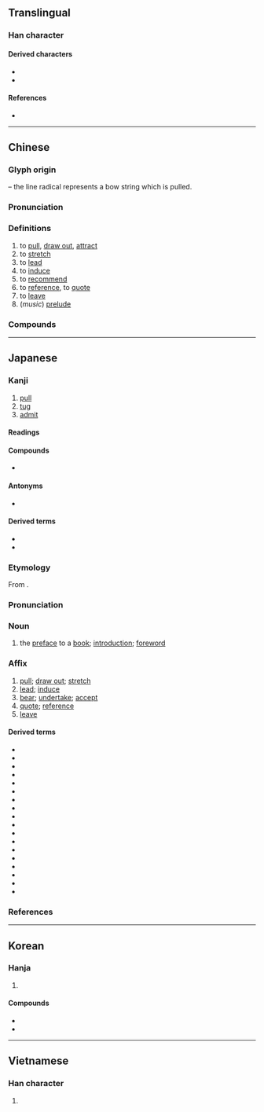 {{character info}}
==Translingual==
{{stroke order|strokes=4}}

===Han character===
{{Han char|rn=57|rad=弓|as=01|sn=4|four=12200|canj=NL|ids=⿰弓丨}}

====Derived characters====
* {{l|mul|[[𠇁]], [[吲]], [[𡛅]], [[𢏄]], [[𢪉]], [[𪵰]], [[𣏖]], [[䏖]], [[𫸬]], [[䀕]], [[矧]], [[粌]],  [[紖]]([[纼]]), [[𦙢]], [[蚓]], [[𠒒]], [[訠]], [[𮚵]], [[𧿯]], [[𨈧]], [[𮝅]], [[鈏]], [[靷]], [[𮡕]], [[𫙒]]}}
* {{l|mul|[[𭚭]], [[𫸷]], [[𠀓]], [[𬻏]], [[𡗵]], [[䒡]], [[䇙]], [[㽼]]}}

====References====
* {{Han ref|kx=0356.080|dkj=09699|dj=0672.010|hdz=20988.050|uh=5F15|ud=24341|bh=A4DE|bd=42206}}

----

==Chinese==
{{zh-forms}}

===Glyph origin===
{{Han etym}}
{{Han compound|弓|丨|ls=ic|t1=bow|t2=line}} – the line radical represents a bow string which is pulled.

===Pronunciation===
{{zh-pron
|m=yǐn
|m-s=
|c=jan5
|c-t=
|g=
|h=pfs=yîn/yín
|j=
|mb=
|md=īng
|mn=xm,zz:íⁿ/ml,jj,tw:ín
|mn_note=íⁿ - vernacular; ín - literary
|mn-t=ing2
|w=
|x=
|mc=y
|oc=y
|ma=
|cat=v
}}

===Definitions===
{{zh-hanzi}}

# to [[pull]], [[draw out]], [[attract]]
# to [[stretch]]
# to [[lead]]
# to [[induce]]
# to [[recommend]]
# to [[reference]], to [[quote]]
# to [[leave]]
# (''music'') [[prelude]]

===Compounds===
{{zh-der|交引|做引線|公引|勾大引小|勾引|升引|名高引謗|吸引|吸引力|呼朋引伴|呼朋引類|噴射引擎|地心引力|執引|外引|奉引|尋引|導引|導引之術|導引大全|導引系統|導引胎息|小引|引子|引人|引人側目|引人入勝|引人注目|引人矚目|引人遐思|引人非議|引介|引以為傲|引以為戒|引以為榮|引以為鑑|引以為鑒|引以自豪|引信|引光奴|引入歧途|引兵|引分|引力|引動|引吭|引吭高歌|引咎|引咎自責|引咎責躬|引咎辭職|引商刻羽|引喻失義|引地|引嫌|引子|引對|引導|引布|引年|引得|引慝|引手|引接|引擎|引據|引數|引文|引服|引枕|引柴|引格|引橋|引氣|引水|引水人|引水入牆|引水權|引決|引河|引流|引渡|引渡法|引港|引滿|引潮力|引火|引火燒身|引火線|引火自焚|引火點|引燃|引爆|引狗入寨|引狼入室|引玉之磚|引產|引用|引申|引申義|引疾|引發|引發物質|引磬|引票|引稅|引種|引經據典|引經據古|引線|引線穿針|引繩批根|引繩排根|引而不發|引臂|引致|引航|引薦|引虎自衛|引號|引袋|引見|引言|引誘|引課|引調|引證|引起|引足救經|引路|引路人|引路幡|引軍|引述|引退|引逗|引進|引道|引避|引邁|引重|引錐刺股|引領|引領企踵|引領而望|引頭|引頸|引頸受戮|引頸受死|引頸就戮|引頸翹望|引類呼朋|引風吹火|引首|引首章|引騶|引鬥|引鬼上門|引魂旛|徵引|扶引|拋磚引玉|招引|招蜂引蝶|指引|接引|援引|搜尋引擎|摘引|擢引|攀親引戚|救經引足|文引|旁徵博引|日引月長|曠日引久|曠日引月|曳引機|曳引車|款引|歸向導引|汲引|汽油引擎|燒紙引鬼|牽引|牽引機|牽引療法|王引之|發引|萬有引力|稱引|穿壁引光|穿針引線|箜篌引|索引|網路索引|翹足引領|翹首引領|茶引|薦引|藥引子|虛引猿泣|誘引|調引|證引|資料索引|超然自引|超然遠引|路引|辟引|逗引|道引|遠引曲喻|遠引深潛|鈔引|錢引|霹靂引|高翔遠引|高蹈遠引|髮引千鈞|鬥引|鹽引|東引|引出}}

{{zh-cat|Music|Intermediate}}

----

==Japanese==

===Kanji===
{{ja-kanji|grade=2|rs=弓01}}

# [[pull]]
# [[tug]]
# [[admit]]

====Readings====
{{ja-readings
|goon=いん
|kanon=いん
|kun=ひ-く, ひ-ける
|nanori=のぶ, ひき, ひさ
}}

====Compounds====
* {{ja-r|割%引|わり%びき}}

====Antonyms====
* {{l|ja|押||push}}

====Derived terms====
* {{ja-r|引く|ひく}}
* {{ja-r|引っ掻く|ひっかく}}

===Etymology===
{{ja-kanjitab|いん|yomi=on}}
From {{der|ja|ltc|sort=いん|-}} {{ltc-l|引}}.

===Pronunciation===
{{ja-pron|いん|acc=1|acc_ref=DJR|y=on}}

===Noun===
{{ja-noun|いん}}

# the [[preface]] to a [[book]]; [[introduction]]; [[foreword]]

===Affix===
{{ja-pos|affix|いん}}

# [[pull]]; [[draw out]]; [[stretch]]
# [[lead]]; [[induce]]
# [[bear]]; [[undertake]]; [[accept]]
# [[quote]]; [[reference]]
# [[leave]]

====Derived terms====
{{der-top}}
* {{ja-r|引%見|いん%けん}}
* {{ja-r|引%水|いん%すい}}
* {{ja-r|引%責|いん%せき}}
* {{ja-r|引%導|いん%どう}}
* {{ja-r|引%退|いん%たい}}
* {{ja-r|引%用|いん%よう}}
* {{ja-r|引%力|いん%りょく}}
* {{ja-r|延%引|えん%いん}}
* {{ja-r|我%田%引%水|が%でん%いん%すい}}
* {{ja-r|吸%引|きゅう%いん}}
* {{ja-r|牽%引|けん%いん}}
* {{ja-r|拘%引|こう%いん}}
* {{ja-r|勾%引|こう%いん}}
* {{ja-r|強%引|ごう%いん}}
* {{ja-r|索%引|さく%いん}}
* {{ja-r|承%引|しょう%いん}}
* {{ja-r|導%引|どう%いん}}
* {{ja-r|誘%引|ゆう%いん}}
{{der-bottom}}

===References===
<references/>

----

==Korean==

===Hanja===
{{ko-hanja|끌다|끌|인}}

# {{hanja form of|인|[[pull]]}}

====Compounds====
* {{ko-l|견인차|[[tow truck]]|牽引車}}
* {{ko-l|유인|[[attraction]]|誘引}}

----

==Vietnamese==

===Han character===
{{vi-readings|reading=dẫn, dợn, giỡn, dận, giận|rs=弓01}}

# {{rfdef|vi|sort=弓01}}